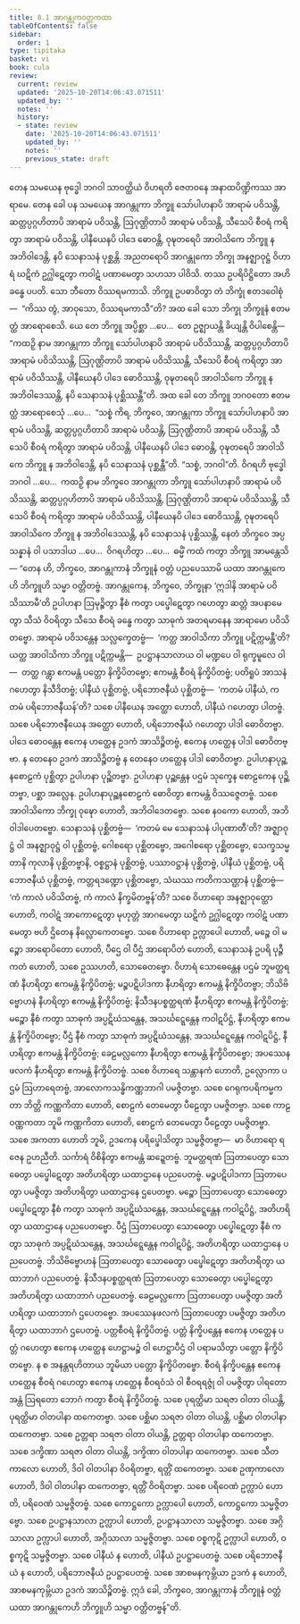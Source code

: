 ```yaml
---
title: 8.1 အာဂန္တုကဝတ္တကထာ
tableOfContents: false
sidebar:
  order: 1
type: tipitaka
basket: vi
book: cula
review:
  current: review
  updated: '2025-10-20T14:06:43.071511'
  updated_by: ''
  notes: ''
  history:
  - state: review
    date: '2025-10-20T14:06:43.071511'
    updated_by: ''
    notes: ''
    previous_state: draft
---
```



<DynamicBreadcrumb />


<ReviewStatus review={frontmatter.review} showDetails={true} />

<HypothesisAnnotation frontmatter={frontmatter} />

<Division number="356" book="cula" e="ch" v="4" p="373">

<Paragraph number="1655" book="cula">
တေန သမယေန ဗုဒ္ဓေါ ဘဂဝါ သာဝတ္ထိယံ ဝိဟရတိ ဇေတဝနေ အနာထပိဏ္ဍိကဿ အာရာမေ. တေန ခေါ ပန သမယေန အာဂန္တုကာ ဘိက္ခူ သော်ပါဟနာပိ အာရာမံ ပဝိသန္တိ, ဆတ္တပ္ပဂ္ဂဟိတာပိ အာရာမံ ပဝိသန္တိ, ဩဂုဏ္ဌိတာပိ အာရာမံ ပဝိသန္တိ, သီသေပိ စီဝရံ ကရိတွာ အာရာမံ ပဝိသန္တိ, ပါနီယေနပိ ပါဒေ ဓောဝန္တိ, ဝုဍ္ဎတရေပိ အာဝါသိကေ ဘိက္ခူ န အဘိဝါဒေန္တိ, နပိ သေနာသနံ ပုစ္ဆန္တိ. အညတရောပိ အာဂန္တုကော ဘိက္ခု အနဇ္ဈာဝုဋ္ဌံ ဝိဟာရံ ဃဋိကံ ဥဂ္ဃါဋေတွာ ကဝါဋံ ပဏာမေတွာ သဟသာ ပါဝိသိ. တဿ ဥပရိပိဋ္ဌိတော အဟိ ခန္ဓေ ပပတိ. သော ဘီတော ဝိဿရမကာသိ. ဘိက္ခူ ဥပဓာဝိတွာ တံ ဘိက္ခုံ ဧတဒဝေါစုံ—  “ကိဿ တွံ, အာဝုသော, ဝိဿရမကာသီ”တိ? အထ ခေါ သော ဘိက္ခု ဘိက္ခူနံ ဧတမတ္ထံ အာရောစေသိ.
</Paragraph>

<Paragraph number="1656" book="cula">
ယေ တေ ဘိက္ခူ အပ္ပိစ္ဆာ …ပေ…  တေ ဥဇ္ဈာယန္တိ ခိယျန္တိ ဝိပါစေန္တိ—  “ကထဉှိ နာမ အာဂန္တုကာ ဘိက္ခူ သော်ပါဟနာပိ အာရာမံ ပဝိသိဿန္တိ, ဆတ္တပ္ပဂ္ဂဟိတာပိ အာရာမံ ပဝိသိဿန္တိ, ဩဂုဏ္ဌိတာပိ အာရာမံ ပဝိသိဿန္တိ, သီသေပိ စီဝရံ ကရိတွာ အာရာမံ ပဝိသိဿန္တိ, ပါနီယေနပိ ပါဒေ ဓောဝိဿန္တိ, ဝုဍ္ဎတရေပိ အာဝါသိကေ ဘိက္ခူ န အဘိဝါဒေဿန္တိ, နပိ သေနာသနံ ပုစ္ဆိဿန္တီ”တိ. အထ ခေါ တေ ဘိက္ခူ ဘဂဝတော ဧတမတ္ထံ အာရောစေသုံ …ပေ…  “သစ္စံ ကိရ, ဘိက္ခဝေ, အာဂန္တုကာ ဘိက္ခူ သော်ပါဟနာပိ အာရာမံ ပဝိသန္တိ, ဆတ္တပ္ပဂ္ဂဟိတာပိ အာရာမံ ပဝိသန္တိ, ဩဂုဏ္ဌိတာပိ အာရာမံ ပဝိသန္တိ, သီသေပိ စီဝရံ ကရိတွာ အာရာမံ ပဝိသန္တိ, ပါနီယေနပိ ပါဒေ ဓောဝန္တိ, ဝုဍ္ဎတရေပိ အာဝါသိကေ ဘိက္ခူ န အဘိဝါဒေန္တိ, နပိ သေနာသနံ ပုစ္ဆန္တီ”တိ. “သစ္စံ, ဘဂဝါ”တိ. ဝိဂရဟိ ဗုဒ္ဓေါ ဘဂဝါ …ပေ…  ကထဉှိ နာမ ဘိက္ခဝေ အာဂန္တုကာ ဘိက္ခူ သော်ပါဟနာပိ အာရာမံ ပဝိသိဿန္တိ, ဆတ္တပ္ပဂ္ဂဟိတာပိ အာရာမံ ပဝိသိဿန္တိ, ဩဂုဏ္ဌိတာပိ အာရာမံ ပဝိသိဿန္တိ, သီသေပိ စီဝရံ ကရိတွာ အာရာမံ ပဝိသိဿန္တိ, ပါနီယေနပိ ပါဒေ ဓောဝိဿန္တိ, ဝုဍ္ဎတရေပိ အာဝါသိကေ ဘိက္ခူ န အဘိဝါဒေဿန္တိ, နပိ သေနာသနံ ပုစ္ဆိဿန္တိ, နေတံ ဘိက္ခဝေ အပ္ပသန္နာနံ ဝါ ပသာဒါယ …ပေ…  ဝိဂရဟိတွာ …ပေ…  ဓမ္မိံ ကထံ ကတွာ ဘိက္ခူ အာမန္တေသိ—
</Paragraph>

</Division>
<Division number="357" book="cula" e="ch" v="4" p="374">

<Paragraph number="1657" book="cula">
“တေန ဟိ, ဘိက္ခဝေ, အာဂန္တုကာနံ ဘိက္ခူနံ ဝတ္တံ ပညပေဿာမိ ယထာ အာဂန္တုကေဟိ ဘိက္ခူဟိ သမ္မာ ဝတ္တိတဗ္ဗံ. အာဂန္တုကေန, ဘိက္ခဝေ, ဘိက္ခုနာ ‘ဣဒါနိ အာရာမံ ပဝိသိဿာမီ’တိ ဥပါဟနာ ဩမုဉ္စိတွာ နီစံ ကတွာ ပပ္ဖေါဋေတွာ ဂဟေတွာ ဆတ္တံ အပနာမေတွာ သီသံ ဝိဝရိတွာ သီသေ စီဝရံ ခန္ဓေ ကတွာ သာဓုကံ အတရမာနေန အာရာမော ပဝိသိတဗ္ဗော. အာရာမံ ပဝိသန္တေန သလ္လက္ခေတဗ္ဗံ—  ‘ကတ္ထ အာဝါသိကာ ဘိက္ခူ ပဋိက္ကမန္တီ’တိ? ယတ္ထ အာဝါသိကာ ဘိက္ခူ ပဋိက္ကမန္တိ—  ဥပဋ္ဌာနသာလာယ ဝါ မဏ္ဍပေ ဝါ ရုက္ခမူလေ ဝါ—  တတ္ထ ဂန္တွာ ဧကမန္တံ ပတ္တော နိက္ခိပိတဗ္ဗော; ဧကမန္တံ စီဝရံ နိက္ခိပိတဗ္ဗံ; ပတိရူပံ အာသနံ ဂဟေတွာ နိသီဒိတဗ္ဗံ; ပါနီယံ ပုစ္ဆိတဗ္ဗံ, ပရိဘောဇနီယံ ပုစ္ဆိတဗ္ဗံ—  ‘ကတမံ ပါနီယံ, ကတမံ ပရိဘောဇနီယန်’တိ? သစေ ပါနီယေန အတ္ထော ဟောတိ, ပါနီယံ ဂဟေတွာ ပါတဗ္ဗံ. သစေ ပရိဘောဇနီယေန အတ္ထော ဟောတိ, ပရိဘောဇနီယံ ဂဟေတွာ ပါဒါ ဓောဝိတဗ္ဗာ. ပါဒေ ဓောဝန္တေန ဧကေန ဟတ္ထေန ဥဒကံ အာသိဉ္စိတဗ္ဗံ, ဧကေန ဟတ္ထေန ပါဒါ ဓောဝိတဗ္ဗာ. န တေနေဝ ဥဒကံ အာသိဉ္စိတဗ္ဗံ န တေနေဝ ဟတ္ထေန ပါဒါ ဓောဝိတဗ္ဗာ. ဥပါဟနာပုဉ္ဆနစောဠကံ ပုစ္ဆိတွာ ဥပါဟနာ ပုဉ္ဆိတဗ္ဗာ. ဥပါဟနာ ပုဉ္ဆန္တေန ပဌမံ သုက္ခေန စောဠကေန ပုဉ္ဆိတဗ္ဗာ, ပစ္ဆာ အလ္လေန. ဥပါဟနာပုဉ္ဆနစောဠကံ ဓောဝိတွာ ဧကမန္တံ ဝိဿဇ္ဇေတဗ္ဗံ.
</Paragraph>

<Paragraph number="1658" book="cula">
သစေ အာဝါသိကော ဘိက္ခု ဝုဍ္ဎော ဟောတိ, အဘိဝါဒေတဗ္ဗော. သစေ နဝကော ဟောတိ, အဘိဝါဒါပေတဗ္ဗော. သေနာသနံ ပုစ္ဆိတဗ္ဗံ—  ‘ကတမံ မေ သေနာသနံ ပါပုဏာတီ’တိ? အဇ္ဈာဝုဋ္ဌံ ဝါ အနဇ္ဈာဝုဋ္ဌံ ဝါ ပုစ္ဆိတဗ္ဗံ, ဂေါစရော ပုစ္ဆိတဗ္ဗော, အဂေါစရော ပုစ္ဆိတဗ္ဗော, သေက္ခသမ္မတာနိ ကုလာနိ ပုစ္ဆိတဗ္ဗာနိ, ဝစ္စဋ္ဌာနံ ပုစ္ဆိတဗ္ဗံ, ပဿာဝဋ္ဌာနံ ပုစ္ဆိတဗ္ဗံ, ပါနီယံ ပုစ္ဆိတဗ္ဗံ, ပရိဘောဇနီယံ ပုစ္ဆိတဗ္ဗံ, ကတ္တရဒဏ္ဍော ပုစ္ဆိတဗ္ဗော, သံဃဿ ကတိကသဏ္ဌာနံ ပုစ္ဆိတဗ္ဗံ—  ‘ကံ ကာလံ ပဝိသိတဗ္ဗံ, ကံ ကာလံ နိက္ခမိတဗ္ဗန်’တိ? သစေ ဝိဟာရော အနဇ္ဈာဝုတ္ထော ဟောတိ, ကဝါဋံ အာကောဋေတွာ မုဟုတ္တံ အာဂမေတွာ ဃဋိကံ ဥဂ္ဃါဋေတွာ ကဝါဋံ ပဏာမေတွာ ဗဟိ ဌိတေန နိလ္လောကေတဗ္ဗော.
</Paragraph>

<Paragraph number="1659" book="cula">
သစေ ဝိဟာရော ဥက္လာပေါ ဟောတိ, မဉ္စေ ဝါ မဉ္စော အာရောပိတော ဟောတိ, ပီဌေ ဝါ ပီဌံ အာရောပိတံ ဟောတိ, သေနာသနံ ဥပရိ ပုဉ္ဇီကတံ ဟောတိ, သစေ ဥဿဟတိ, သောဓေတဗ္ဗော. ဝိဟာရံ သောဓေန္တေန ပဌမံ ဘူမတ္ထရဏံ နီဟရိတွာ ဧကမန္တံ နိက္ခိပိတဗ္ဗံ; မဉ္စပဋိပါဒကာ နီဟရိတွာ ဧကမန္တံ နိက္ခိပိတဗ္ဗာ; ဘိသိဗိဗ္ဗောဟနံ နီဟရိတွာ ဧကမန္တံ နိက္ခိပိတဗ္ဗံ; နိသီဒနပစ္စတ္ထရဏံ နီဟရိတွာ ဧကမန္တံ နိက္ခိပိတဗ္ဗံ; မဉ္စော နီစံ ကတွာ သာဓုကံ အပ္ပဋိဃံသန္တေန, အသင်္ဃဋ္ဋေန္တေန ကဝါဋပိဋ္ဌံ, နီဟရိတွာ ဧကမန္တံ နိက္ခိပိတဗ္ဗော; ပီဌံ နီစံ ကတွာ သာဓုကံ အပ္ပဋိဃံသန္တေန, အသင်္ဃဋ္ဋေန္တေန ကဝါဋပိဋ္ဌံ, နီဟရိတွာ ဧကမန္တံ နိက္ခိပိတဗ္ဗံ; ခေဠမလ္လကော နီဟရိတွာ ဧကမန္တံ နိက္ခိပိတဗ္ဗော; အပဿေနဖလကံ နီဟရိတွာ ဧကမန္တံ နိက္ခိပိတဗ္ဗံ. သစေ ဝိဟာရေ သန္တာနကံ ဟောတိ, ဥလ္လောကာ ပဌမံ ဩဟာရေတဗ္ဗံ, အာလောကသန္ဓိကဏ္ဏဘာဂါ ပမဇ္ဇိတဗ္ဗာ. သစေ ဂေရုကပရိကမ္မကတာ ဘိတ္တိ ကဏ္ဏကိတာ ဟောတိ, စောဠကံ တေမေတွာ ပီဠေတွာ ပမဇ္ဇိတဗ္ဗာ. သစေ ကာဠဝဏ္ဏကတာ ဘူမိ ကဏ္ဏကိတာ ဟောတိ, စောဠကံ တေမေတွာ ပီဠေတွာ ပမဇ္ဇိတဗ္ဗာ. သစေ အကတာ ဟောတိ ဘူမိ, ဥဒကေန ပရိပ္ဖေါသိတွာ သမ္မဇ္ဇိတဗ္ဗာ—  မာ ဝိဟာရော ရဇေန ဥဟညီတိ. သင်္ကာရံ ဝိစိနိတွာ ဧကမန္တံ ဆဍ္ဍေတဗ္ဗံ.
</Paragraph>

<Paragraph number="1660" book="cula">
ဘူမတ္ထရဏံ ဩတာပေတွာ သောဓေတွာ ပပ္ဖေါဋေတွာ အတိဟရိတွာ ယထာဌာနေ ပညပေတဗ္ဗံ. မဉ္စပဋိပါဒကာ ဩတာပေတွာ ပမဇ္ဇိတွာ အတိဟရိတွာ ယထာဌာနေ ဌပေတဗ္ဗာ. မဉ္စော ဩတာပေတွာ သောဓေတွာ ပပ္ဖေါဋေတွာ နီစံ ကတွာ သာဓုကံ အပ္ပဋိဃံသန္တေန, အသင်္ဃဋ္ဋေန္တေန ကဝါဋပိဋ္ဌံ, အတိဟရိတွာ ယထာဌာနေ ပညပေတဗ္ဗော. ပီဌံ ဩတာပေတွာ သောဓေတွာ ပပ္ဖေါဋေတွာ နီစံ ကတွာ သာဓုကံ အပ္ပဋိဃံသန္တေန, အသင်္ဃဋ္ဋေန္တေန ကဝါဋပိဋ္ဌံ, အတိဟရိတွာ ယထာဌာနေ ပညပေတဗ္ဗံ. ဘိသိဗိဗ္ဗောဟနံ ဩတာပေတွာ သောဓေတွာ ပပ္ဖေါဋေတွာ အတိဟရိတွာ ယထာဘာဂံ ပညပေတဗ္ဗံ. နိသီဒနပစ္စတ္ထရဏံ ဩတာပေတွာ သောဓေတွာ ပပ္ဖေါဋေတွာ အတိဟရိတွာ ယထာဘာဂံ ပညပေတဗ္ဗံ. ခေဠမလ္လကော ဩတာပေတွာ ပမဇ္ဇိတွာ အတိဟရိတွာ ယထာဘာဂံ ဌပေတဗ္ဗော. အပဿေနဖလကံ ဩတာပေတွာ ပမဇ္ဇိတွာ အတိဟရိတွာ ယထာဘာဂံ ဌပေတဗ္ဗံ. ပတ္တစီဝရံ နိက္ခိပိတဗ္ဗံ. ပတ္တံ နိက္ခိပန္တေန ဧကေန ဟတ္ထေန ပတ္တံ ဂဟေတွာ ဧကေန ဟတ္ထေန ဟေဋ္ဌာမဉ္စံ ဝါ ဟေဋ္ဌာပီဌံ ဝါ ပရာမသိတွာ ပတ္တော နိက္ခိပိတဗ္ဗော. န စ အနန္တရဟိတာယ ဘူမိယာ ပတ္တော နိက္ခိပိတဗ္ဗော. စီဝရံ နိက္ခိပန္တေန ဧကေန ဟတ္ထေန စီဝရံ ဂဟေတွာ ဧကေန ဟတ္ထေန စီဝရဝံသံ ဝါ စီဝရရဇ္ဇုံ ဝါ ပမဇ္ဇိတွာ ပါရတော အန္တံ ဩရတော ဘောဂံ ကတွာ စီဝရံ နိက္ခိပိတဗ္ဗံ.
</Paragraph>

<Paragraph number="1661" book="cula">
သစေ ပုရတ္ထိမာ သရဇာ ဝါတာ ဝါယန္တိ, ပုရတ္ထိမာ ဝါတပါနာ ထကေတဗ္ဗာ. သစေ ပစ္ဆိမာ သရဇာ ဝါတာ ဝါယန္တိ, ပစ္ဆိမာ ဝါတပါနာ ထကေတဗ္ဗာ. သစေ ဥတ္တရာ သရဇာ ဝါတာ ဝါယန္တိ, ဥတ္တရာ ဝါတပါနာ ထကေတဗ္ဗာ. သစေ ဒက္ခိဏာ သရဇာ ဝါတာ ဝါယန္တိ, ဒက္ခိဏာ ဝါတပါနာ ထကေတဗ္ဗာ. သစေ သီတကာလော ဟောတိ, ဒိဝါ ဝါတပါနာ ဝိဝရိတဗ္ဗာ, ရတ္တိံ ထကေတဗ္ဗာ. သစေ ဥဏှကာလော ဟောတိ, ဒိဝါ ဝါတပါနာ ထကေတဗ္ဗာ, ရတ္တိံ ဝိဝရိတဗ္ဗာ.
</Paragraph>

<Paragraph number="1662" book="cula">
သစေ ပရိဝေဏံ ဥက္လာပံ ဟောတိ, ပရိဝေဏံ သမ္မဇ္ဇိတဗ္ဗံ. သစေ ကောဋ္ဌကော ဥက္လာပေါ ဟောတိ, ကောဋ္ဌကော သမ္မဇ္ဇိတဗ္ဗော. သစေ ဥပဋ္ဌာနသာလာ ဥက္လာပါ ဟောတိ, ဥပဋ္ဌာနသာလာ သမ္မဇ္ဇိတဗ္ဗာ. သစေ အဂ္ဂိသာလာ ဥက္လာပါ ဟောတိ, အဂ္ဂိသာလာ သမ္မဇ္ဇိတဗ္ဗာ. သစေ ဝစ္စကုဋိ ဥက္လာပါ ဟောတိ, ဝစ္စကုဋိ သမ္မဇ္ဇိတဗ္ဗာ. သစေ ပါနီယံ န ဟောတိ, ပါနီယံ ဥပဋ္ဌာပေတဗ္ဗံ. သစေ ပရိဘောဇနီယံ န ဟောတိ, ပရိဘောဇနီယံ ဥပဋ္ဌာပေတဗ္ဗံ. သစေ အာစမနကုမ္ဘိယာ ဥဒကံ န ဟောတိ, အာစမနကုမ္ဘိယာ ဥဒကံ အာသိဉ္စိတဗ္ဗံ. ဣဒံ ခေါ, ဘိက္ခဝေ, အာဂန္တုကာနံ ဘိက္ခူနံ ဝတ္တံ ယထာ အာဂန္တုကေဟိ ဘိက္ခူဟိ သမ္မာ ဝတ္တိတဗ္ဗန်”တိ.
</Paragraph>
</Division>
